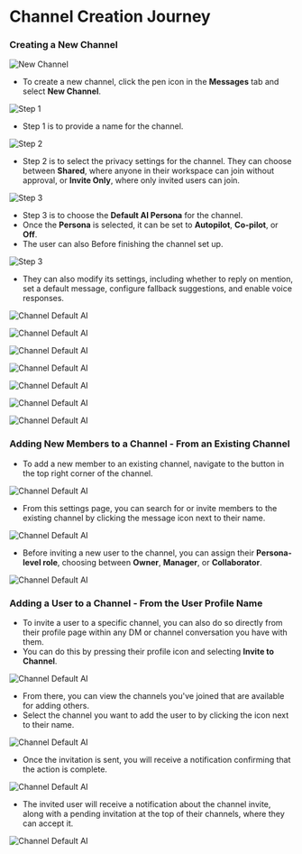 # Channel Creation Journey


### Creating a New Channel

![New Channel](/images/cha1.png)

- To create a new channel, click the pen icon in the **Messages** tab and select **New Channel**.


![Step 1](/images/cha2.png)


- Step 1 is to provide a name for the channel.


![Step 2](/images/cha3.png)


- Step 2 is to select the privacy settings for the channel. They can choose between **Shared**, where anyone in their workspace can join without approval, or **Invite Only**, where only invited users can join.

![Step 3](/images/cha4.png)


- Step 3 is to choose the **Default AI Persona** for the channel.
- Once the **Persona** is selected, it can be set to **Autopilot**, **Co-pilot**, or **Off**.
- The user can also Before finishing the channel set up.


![Step 3](/images/cha5.png)


- They can also modify its settings, including whether to reply on mention, set a default message, configure fallback suggestions, and enable voice responses.


![Channel Default AI](/images/cha6.png)


![Channel Default AI](/images/cha7.png)


![Channel Default AI](/images/cha8.png)



![Channel Default AI](/images/cha9.png)



![Channel Default AI](/images/cha10.png)



![Channel Default AI](/images/cha11.png)



![Channel Default AI](/images/cha12.png)




### Adding New Members to a Channel - From an Existing Channel

- To add a new member to an existing channel, navigate to the button in the top right corner of the channel.

![Channel Default AI](/images/channel55.png)

- From this settings page, you can search for or invite members to the existing channel by clicking the message icon next to their name.

![Channel Default AI](/images/channel7.png)

- Before inviting a new user to the channel, you can assign their **Persona-level role**, choosing between **Owner**, **Manager**, or **Collaborator**.

![Channel Default AI](/images/channel8.png)


### Adding a User to a Channel - From the User Profile Name

- To invite a user to a specific channel, you can also do so directly from their profile page within any DM or channel conversation you have with them.
- You can do this by pressing their profile icon and selecting **Invite to Channel**.

![Channel Default AI](/images/channel9.png)

- From there, you can view the channels you've joined that are available for adding others.
- Select the channel you want to add the user to by clicking the icon next to their name.

![Channel Default AI](/images/channel10.png)

- Once the invitation is sent, you will receive a notification confirming that the action is complete.

![Channel Default AI](/images/channel11.png)

- The invited user will receive a notification about the channel invite, along with a pending invitation at the top of their channels, where they can accept it.

![Channel Default AI](/images/channel12.png)


